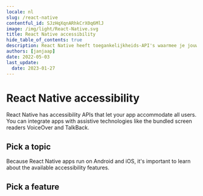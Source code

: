 ```yaml
---
locale: nl
slug: /react-native
contentful_id: SJzHqXqnARhkCrX0q6MlJ
image: /img/light/React-Native.svg
title: React Native accessibility
hide_table_of_contents: true
description: React Native heeft toegankelijkheids-API's waarmee je jouw app geschikt kunt maken voor alle gebruikers. Je kunt apps integreren met ondersteunende technologieën zoals de bijvoorbeeld de schermlezers VoiceOver en TalkBack.
authors: [janjaap]
date: 2022-05-03
last_update:
  date: 2023-01-27
---
```


# React Native accessibility

React Native has accessibility APIs that let your app accommodate all users. You can integrate apps with assistive technologies like the bundled screen readers VoiceOver and TalkBack.

## Pick a topic

<LinkList title="List of React Native accessibility topics" isHighlighted={true}>
  <LinkListItem url="/nl/docs/react-native/codevoorbeelden" title="React Native code samples" pageTitle="React Native accessibility code samples" shortDescription="Browse code samples to learn how to build more accessible React Native apps." icon="/img/light/code.svg" iconAlt="Code icon"/>
</LinkList>

Because React Native apps run on Android and iOS, it's important to learn about the available accessibility features.

## Pick a feature

<LinkList title="List of Android and iOS accessibility features" isHighlighted={true}>
  <LinkListItem url="/nl/docs/android/functies" title="Learn about Android accessibility features" pageTitle="Android accessibility features" shortDescription="Learn about the accessibility features that are offered by Android." icon="/img/light/features.svg" iconAlt="Features icon"/>
  <LinkListItem url="/nl/docs/ios/functies" title="Learn about iOS accessibility features" pageTitle="iOS accessibility features" shortDescription="Learn about the accessibility features that are offered by iOS." icon="/img/light/features.svg" iconAlt="Features icon"/>
</LinkList>
